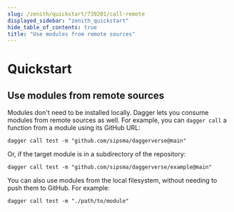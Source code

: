 ```yaml
---
slug: /zenith/quickstart/739201/call-remote
displayed_sidebar: "zenith_quickstart"
hide_table_of_contents: true
title: "Use modules from remote sources"
---
```


# Quickstart

## Use modules from remote sources

Modules don't need to be installed locally. Dagger lets you consume modules from remote sources as well. For example, you can `dagger call` a function from a module using its GitHub URL:

```shell
dagger call test -m "github.com/sipsma/daggerverse@main"
```

Or, if the target module is in a subdirectory of the repository:

```shell
dagger call test -m "github.com/sipsma/daggerverse/example@main"
```

You can also use modules from the local filesystem, without needing to push them to GitHub. For example:

```shell
dagger call test -m "./path/to/module"
```
